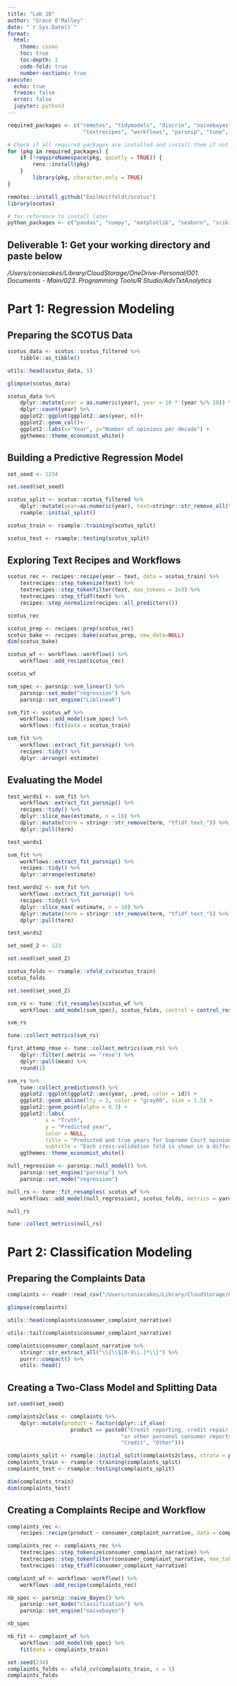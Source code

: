 ```yaml
---
title: "Lab 10"
author: "Grace O'Malley"
date: "`r Sys.Date()`"
format: 
  html:
    theme: cosmo
    toc: true
    toc-depth: 2
    code-fold: true
    number-sections: true
execute:
  echo: true
  freeze: false
  error: false
  jupyter: python3
---
```


```r

required_packages <- c("remotes", "tidymodels", "discrim", "naivebayes", "quanteda.textmodels", 
                        "textrecipes", "workflows", "parsnip", "tune", "yardstick", "dials")

# Check if all required packages are installed and install them if not
for (pkg in required_packages) {
    if (!requireNamespace(pkg, quietly = TRUE)) {
        renv::install(pkg)
    }
        library(pkg, character.only = TRUE)
}

remotes::install_github("EmilHvitfeldt/scotus")
library(scotus)

# for reference to install later
python_packages <- c("pandas", "numpy", "matplotlib", "seaborn", "scikit-learn", "nltk")

```

## Deliverable 1: Get your working directory and paste below

*/Users/coniecakes/Library/CloudStorage/OneDrive-Personal/001. Documents - Main/023. Programming Tools/R Studio/AdvTxtAnalytics*

# Part 1: Regression Modeling

## Preparing the SCOTUS Data

```r

scotus_data <- scotus::scotus_filtered %>%
    tibble::as_tibble()

utils::head(scotus_data, 5)

glimpse(scotus_data)

scotus_data %>%
    dplyr::mutate(year = as.numeric(year), year = 10 * (year %/% 10)) %>%
    dplyr::count(year) %>%
    ggplot2::ggplot(ggplot2::aes(year, n))+
    ggplot2::geom_col()+
    ggplot2::labs(x="Year", y="Number of opinions per decade") +
    ggthemes::theme_economist_white()

```

## Building a Predictive Regression Model

```r

set_seed <- 1234

set.seed(set_seed)

scotus_split <- scotus::scotus_filtered %>%
    dplyr::mutate(year=as.numeric(year), text=stringr::str_remove_all(text,"'")) %>%
    rsample::initial_split()

scotus_train <- rsample::training(scotus_split)

scotus_test <- rsample::testing(scotus_split)

```

## Exploring Text Recipes and Workflows

```r

scotus_rec <- recipes::recipe(year ~ text, data = scotus_train) %>%
    textrecipes::step_tokenize(text) %>%
    textrecipes::step_tokenfilter(text, max_tokens = 1e3) %>%
    textrecipes::step_tfidf(text) %>%
    recipes::step_normalize(recipes::all_predictors())

scotus_rec

```


```r

scotus_prep <- recipes::prep(scotus_rec)
scotus_bake <- recipes::bake(scotus_prep, new_data=NULL)
dim(scotus_bake)

```

```r

scotus_wf <- workflows::workflow() %>%
    workflows::add_recipe(scotus_rec)

scotus_wf

```

```r

svm_spec <- parsnip::svm_linear() %>%
    parsnip::set_mode("regression") %>%
    parsnip::set_engine("LiblineaR")

svm_fit <- scotus_wf %>%
    workflows::add_model(svm_spec) %>%
    workflows::fit(data = scotus_train)

svm_fit %>%
    workflows::extract_fit_parsnip() %>%
    recipes::tidy() %>%
    dplyr::arrange(-estimate)

```


## Evaluating the Model

```r

test_words1 <- svm_fit %>%
    workflows::extract_fit_parsnip() %>%
    recipes::tidy() %>%
    dplyr::slice_max(estimate, n = 10) %>%
    dplyr::mutate(term = stringr::str_remove(term, "tfidf_text_")) %>%
    dplyr::pull(term)

test_words1

```

```r

svm_fit %>%
    workflows::extract_fit_parsnip() %>%
    recipes::tidy() %>%
    dplyr::arrange(estimate)

test_words2 <- svm_fit %>%
    workflows::extract_fit_parsnip() %>%
    recipes::tidy() %>%
    dplyr::slice_max(-estimate, n = 10) %>%
    dplyr::mutate(term = stringr::str_remove(term, "tfidf_text_")) %>%
    dplyr::pull(term)

test_words2

```

```r

set_seed_2 <- 123

set.seed(set_seed_2)

scotus_folds <- rsample::vfold_cv(scotus_train)
scotus_folds

```

```r

set.seed(set_seed_2)

svm_rs <- tune::fit_resamples(scotus_wf %>% 
    workflows::add_model(svm_spec), scotus_folds, control = control_resamples(save_pred = TRUE))

svm_rs

```

```r
tune::collect_metrics(svm_rs)

first_attemp_rmse <- tune::collect_metrics(svm_rs) %>%
    dplyr::filter(.metric == "rmse") %>%
    dplyr::pull(mean) %>%
    round(1)

svm_rs %>%
    tune::collect_predictions() %>%
    ggplot2::ggplot(ggplot2::aes(year, .pred, color = id)) +
    ggplot2::geom_abline(lty = 2, color = "gray80", size = 1.5) +
    ggplot2::geom_point(alpha = 0.3) +
    ggplot2::labs(
            x = "Truth",
            y = "Predicted year",
            color = NULL,
            title = "Predicted and true years for Supreme Court opinions",
            subtitle = "Each cross-validation fold is shown in a different color") +
    ggthemes::theme_economist_white()

```

```r

null_regression <- parsnip::null_model() %>%
    parsnip::set_engine("parsnip") %>%
    parsnip::set_mode("regression")

null_rs <- tune::fit_resamples( scotus_wf %>% 
    workflows::add_model(null_regression), scotus_folds, metrics = yardstick::metric_set(rmse))

null_rs

tune::collect_metrics(null_rs)

```

# Part 2: Classification Modeling

## Preparing the Complaints Data

```r

complaints <- readr::read_csv("/Users/coniecakes/Library/CloudStorage/OneDrive-Personal/001. Documents - Main/023. Programming Tools/R Studio/AdvTxtAnalytics/data_files/data/complaints_sample_25k.csv")

glimpse(complaints)

utils::head(complaints$consumer_complaint_narrative)

utils::tail(complaints$consumer_complaint_narrative)

complaints$consumer_complaint_narrative %>%
    stringr::str_extract_all("\\{\\$[0-9\\.]*\\}") %>%
    purrr::compact() %>%
    utils::head()

```

## Creating a Two-Class Model and Splitting Data

```r

set.seed(set_seed)

complaints2class <- complaints %>%
    dplyr::mutate(product = factor(dplyr::if_else(
                    product == paste0("Credit reporting, credit repair services,",
                                    "or other personal consumer reports"),
                                    "Credit", "Other")))

complaints_split <- rsample::initial_split(complaints2class, strata = product)
complaints_train <- rsample::training(complaints_split)
complaints_test <- rsample::testing(complaints_split)

dim(complaints_train)
dim(complaints_test)

```

## Creating a Complaints Recipe and Workflow

```r

complaints_rec <-
    recipes::recipe(product ~ consumer_complaint_narrative, data = complaints_train)

complaints_rec <- complaints_rec %>%
    textrecipes::step_tokenize(consumer_complaint_narrative) %>%
    textrecipes::step_tokenfilter(consumer_complaint_narrative, max_tokens = 500) %>%
    textrecipes::step_tfidf(consumer_complaint_narrative)

```

```r

complaint_wf <- workflows::workflow() %>%
    workflows::add_recipe(complaints_rec)

nb_spec <- parsnip::naive_Bayes() %>%
    parsnip::set_mode("classification") %>%
    parsnip::set_engine("naivebayes")

nb_spec

nb_fit <- complaint_wf %>%
    workflows::add_model(nb_spec) %>%
    fit(data = complaints_train)

```

```r

set.seed(234)
complaints_folds <- vfold_cv(complaints_train, v = 5)
complaints_folds

```